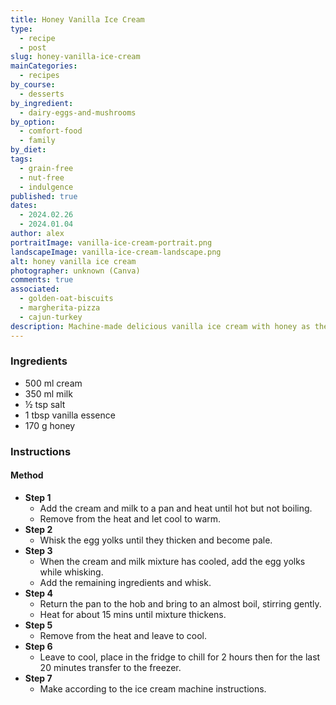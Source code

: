 ```yaml
---
title: Honey Vanilla Ice Cream
type:
  - recipe
  - post
slug: honey-vanilla-ice-cream
mainCategories:
  - recipes
by_course:
  - desserts
by_ingredient:
  - dairy-eggs-and-mushrooms
by_option:
  - comfort-food
  - family
by_diet:
tags:
  - grain-free
  - nut-free
  - indulgence
published: true
dates:
  - 2024.02.26
  - 2024.01.04
author: alex
portraitImage: vanilla-ice-cream-portrait.png
landscapeImage: vanilla-ice-cream-landscape.png
alt: honey vanilla ice cream
photographer: unknown (Canva)
comments: true
associated:
  - golden-oat-biscuits
  - margherita-pizza
  - cajun-turkey
description: Machine-made delicious vanilla ice cream with honey as the sweetener. Not the cheapest recipe but everyone loved it including Grandma and Great Auntie.
---
```


<Ingredients>

### Ingredients

- 500 ml cream
- 350 ml milk
- ½ tsp salt
- 1 tbsp vanilla essence
- 170 g honey

</Ingredients>

<Instructions>

### Instructions

#### Method

- **Step 1**
  - Add the cream and milk to a pan and heat until hot but not boiling.
  - Remove from the heat and let cool to warm.
- **Step 2**
  - Whisk the egg yolks until they thicken and become pale.
- **Step 3**
  - When the cream and milk mixture has cooled, add the egg yolks while whisking.
  - Add the remaining ingredients and whisk.
- **Step 4**
  - Return the pan to the hob and bring to an almost boil, stirring gently.
  - Heat for about 15 mins until mixture thickens.
- **Step 5**
  - Remove from the heat and leave to cool.
- **Step 6**
  - Leave to cool, place in the fridge to chill for 2 hours then for the last 20 minutes transfer to the freezer.
- **Step 7**
  - Make according to the ice cream machine instructions.

</Instructions>
